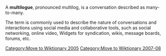 [[Category:Move to Wiktionary 2005]]
[[Category:Move to Wiktionary 2007-08]]
A '''multilogue''', pronounced multilog, is a conversation described as many-to-many. 

The term is commonly used to describe the nature of conversations and interactions using social media and collaborative tools, such as social networking, online video, Widgets for syndication, wikis, message boards, forums, etc.